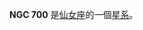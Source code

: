 {{NGCInfoBox|NGCID=NGC 700|發現者=威廉·帕森思|發現日期=1855年10月12日|其他編號=ZWG 522.30|曆元=J2000.0|赤經=1時52分16.8秒
|赤緯=36°2'12"|星座=仙女座|星體=星系|星等=14.6|表面亮度=13.9|藍等=15.6}}

'''NGC 700''' 是[[仙女座|仙女座]]的一個[[星系|星系]]。

{{NGCReference|700}}

{{Catalogs|NGC=700}}
